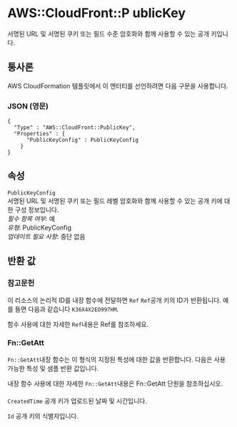 # AWS::CloudFront::P ublicKey

서명된 URL 및 서명된 쿠키 또는 필드 수준 암호화와 함께 사용할 수 있는 공개 키입니다.

## 통사론

AWS CloudFormation 템플릿에서 이 엔터티를 선언하려면 다음 구문을 사용합니다.

### JSON (영문)

```
{
  "Type" : "AWS::CloudFront::PublicKey",
  "Properties" : {
      "PublicKeyConfig" : PublicKeyConfig
    }
}
```

## 속성

`PublicKeyConfig`  
서명된 URL 및 서명된 쿠키 또는 필드 레벨 암호화와 함께 사용할 수 있는 공개 키에 대한 구성 정보입니다.  
_필수 항목 여부_: 예  
_유형_: PublicKeyConfig  
_업데이트 필요 사항_: 중단 없음

## 반환 값

### 참고문헌

이 리소스의 논리적 ID를 내장 함수에 전달하면 `Ref` `Ref`공개 키의 ID가 반환됩니다. 예를 들면 다음과 같습니다 `K36X4X2EO997HM`.

함수 사용에 대한 자세한 `Ref`내용은 Ref를 참조하세요.

### Fn::GetAtt

`Fn::GetAtt`내장 함수는 이 형식의 지정된 특성에 대한 값을 반환합니다. 다음은 사용 가능한 특성 및 샘플 반환 값입니다.

내장 함수 사용에 대한 자세한 `Fn::GetAtt`내용은 Fn::GetAtt 단원을 참조하십시오.

####

`CreatedTime` 공개 키가 업로드된 날짜 및 시간입니다.

`Id` 공개 키의 식별자입니다.
